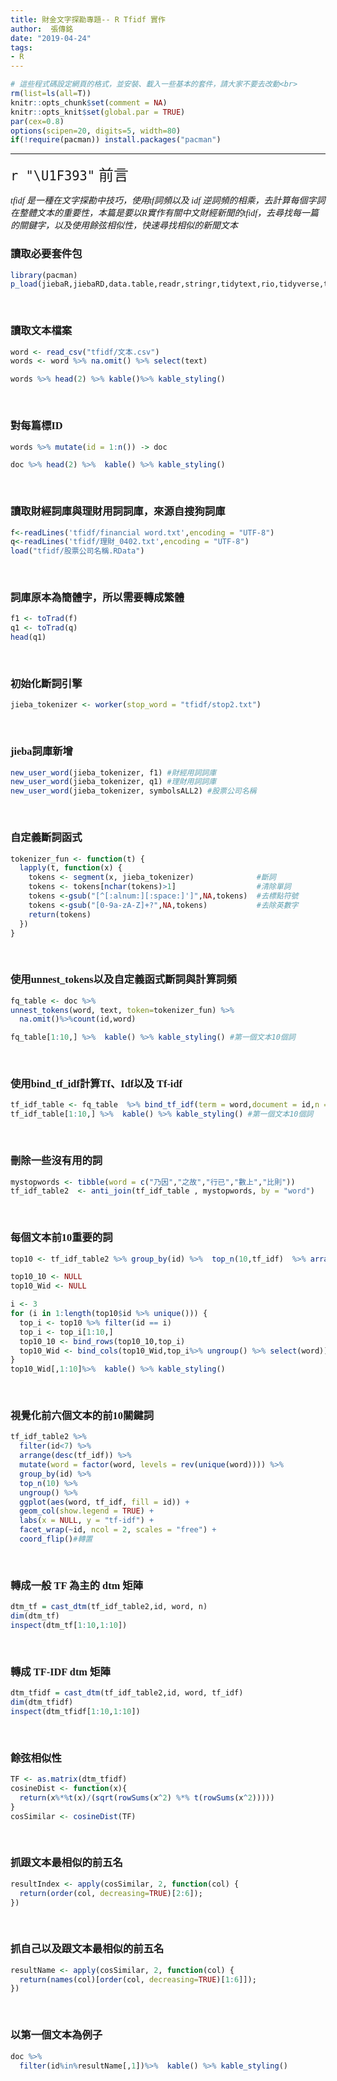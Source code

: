 ```yaml
---
title: 財金文字探勘專題-- R Tfidf 實作
author:  張傳銘
date: "2019-04-24"
tags:
- R
---
```


<font face="微軟正黑體">

```r
# 這些程式碼設定網頁的格式，並安裝、載入一些基本的套件，請大家不要去改動<br>
rm(list=ls(all=T))
knitr::opts_chunk$set(comment = NA)
knitr::opts_knit$set(global.par = TRUE)
par(cex=0.8)
options(scipen=20, digits=5, width=80)
if(!require(pacman)) install.packages("pacman")
```
<hr>
<p class="qiz">
<span style="font-size:24px">`r "\U1F393"`<font face="微軟正黑體">
 前言</font>
</span><br>
</p class="qiz">

 *tfidf 是一種在文字探勘中技巧，使用tf詞頻以及 idf 逆詞頻的相乘，去計算每個字詞在整體文本的重要性，本篇是要以R實作有關中文財經新聞的tfidf，去尋找每一篇的關鍵字，以及使用餘弦相似性，快速尋找相似的新聞文本 *

### 讀取必要套件包
```r
library(pacman)
p_load(jiebaR,jiebaRD,data.table,readr,stringr,tidytext,rio,tidyverse,tm,tmcn,kableExtra)

```
<br>

### 讀取文本檔案

```r
word <- read_csv("tfidf/文本.csv")
words <- word %>% na.omit() %>% select(text)
```
```r
words %>% head(2) %>% kable()%>% kable_styling()

```
<br>

### 對每篇標ID

```r
words %>% mutate(id = 1:n()) -> doc
```

```r
doc %>% head(2) %>%  kable() %>% kable_styling()
```
<br>

### 讀取財經詞庫與理財用詞詞庫，來源自搜狗詞庫
```r
f<-readLines('tfidf/financial word.txt',encoding = "UTF-8")
q<-readLines('tfidf/理財_0402.txt',encoding = "UTF-8")
load("tfidf/股票公司名稱.RData")
```
<br>

### 詞庫原本為簡體字，所以需要轉成繁體
```r
f1 <- toTrad(f)
q1 <- toTrad(q)
head(q1)
```
<br>

### 初始化斷詞引擎
```r
jieba_tokenizer <- worker(stop_word = "tfidf/stop2.txt")

```
<br>

### jieba詞庫新增 
```r
new_user_word(jieba_tokenizer, f1) #財經用詞詞庫
new_user_word(jieba_tokenizer, q1) #理財用詞詞庫
new_user_word(jieba_tokenizer, symbolsALL2) #股票公司名稱
```
<br>

### 自定義斷詞函式
```r
tokenizer_fun <- function(t) {
  lapply(t, function(x) {
    tokens <- segment(x, jieba_tokenizer)              #斷詞
    tokens <- tokens[nchar(tokens)>1]                  #清除單詞
    tokens <-gsub("[^[:alnum:][:space:]']",NA,tokens)  #去標點符號
    tokens <-gsub("[0-9a-zA-Z]+?",NA,tokens)           #去除英數字
    return(tokens)
  })
}
```
<br>

### 使用unnest_tokens以及自定義函式斷詞與計算詞頻
```r
fq_table <- doc %>% 
unnest_tokens(word, text, token=tokenizer_fun) %>% 
  na.omit()%>%count(id,word)

fq_table[1:10,] %>%  kable() %>% kable_styling() #第一個文本10個詞
```
<br>

### 使用bind_tf_idf計算Tf、Idf以及 Tf-idf
```r
tf_idf_table <- fq_table  %>% bind_tf_idf(term = word,document = id,n = n)
tf_idf_table[1:10,] %>%  kable() %>% kable_styling() #第一個文本10個詞

```
<br>

### 刪除一些沒有用的詞
```r
mystopwords <- tibble(word = c("乃因","之故","行已","數上","比則"))
tf_idf_table2  <- anti_join(tf_idf_table , mystopwords, by = "word")
```
<br>

### 每個文本前10重要的詞
```r
top10 <- tf_idf_table2 %>% group_by(id) %>%  top_n(10,tf_idf)  %>% arrange(id,desc(tf_idf))

top10_10 <- NULL
top10_Wid <- NULL 

i <- 3
for (i in 1:length(top10$id %>% unique())) {
  top_i <- top10 %>% filter(id == i)
  top_i <- top_i[1:10,]
  top10_10 <- bind_rows(top10_10,top_i)
  top10_Wid <- bind_cols(top10_Wid,top_i%>% ungroup() %>% select(word))
}
top10_Wid[,1:10]%>%  kable() %>% kable_styling()
```
<br>

### 視覺化前六個文本的前10關鍵詞
```r

tf_idf_table2 %>%
  filter(id<7) %>% 
  arrange(desc(tf_idf)) %>%
  mutate(word = factor(word, levels = rev(unique(word)))) %>% 
  group_by(id) %>% 
  top_n(10) %>% 
  ungroup() %>%
  ggplot(aes(word, tf_idf, fill = id)) +
  geom_col(show.legend = TRUE) +
  labs(x = NULL, y = "tf-idf") +
  facet_wrap(~id, ncol = 2, scales = "free") +
  coord_flip()#轉置
```

<br>

### 轉成一般 TF 為主的 dtm 矩陣

```r
dtm_tf = cast_dtm(tf_idf_table2,id, word, n)
dim(dtm_tf)
inspect(dtm_tf[1:10,1:10])

```

<br>

### 轉成 TF-IDF dtm 矩陣
```r

dtm_tfidf = cast_dtm(tf_idf_table2,id, word, tf_idf)
dim(dtm_tfidf)
inspect(dtm_tfidf[1:10,1:10])
```

<br>

### 餘弦相似性
```r
TF <- as.matrix(dtm_tfidf)
cosineDist <- function(x){
  return(x%*%t(x)/(sqrt(rowSums(x^2) %*% t(rowSums(x^2))))) 
}
cosSimilar <- cosineDist(TF)
```

<br>

### 抓跟文本最相似的前五名
```r
resultIndex <- apply(cosSimilar, 2, function(col) {
  return(order(col, decreasing=TRUE)[2:6]);
})
```

<br>

### 抓自己以及跟文本最相似的前五名
```r
resultName <- apply(cosSimilar, 2, function(col) {
  return(names(col)[order(col, decreasing=TRUE)[1:6]]);
})

```
<br>

### 以第一個文本為例子

```r
doc %>% 
  filter(id%in%resultName[,1])%>%  kable() %>% kable_styling()

```

</font>



